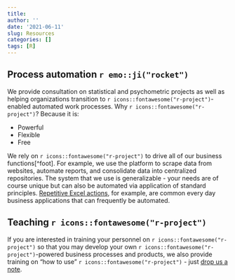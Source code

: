 ```yaml
---
title: 
author: ''
date: '2021-06-11'
slug: Resources
categories: []
tags: [R]
---
```


## Process automation `r emo::ji("rocket")`

We provide consultation on statistical and psychometric projects as well as helping organizations transition to `r icons::fontawesome("r-project")`-enabled automated work processes. Why `r icons::fontawesome("r-project")`? Because it is:  

+ Powerful  
+ Flexible  
+ Free  
  
We rely on `r icons::fontawesome("r-project")` to drive all of our business functions[^foot]. For example, we use the platform to scrape data from websites, automate reports, and consolidate data into centralized repositories. The system that we use is generalizable - your needs are of course unique but can also be automated via application of standard principles. [Repetitive Excel actions](borcelle.png), for example, are common every day business applications that can frequently be automated.

## Teaching `r icons::fontawesome("r-project")`

If you are interested in training your personnel on `r icons::fontawesome("r-project")` so that you may develop your own `r icons::fontawesome("r-project")`-powered business processes and products, we also provide training on "how to use" `r icons::fontawesome("r-project")` - just [drop us a note](https://ergreports.com/our-team/#contact).  

